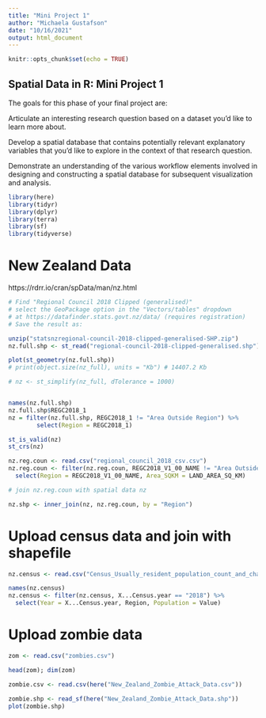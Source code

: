 ```yaml
---
title: "Mini Project 1"
author: "Michaela Gustafson"
date: "10/16/2021"
output: html_document
---
```


```r
knitr::opts_chunk$set(echo = TRUE)
```

## Spatial Data in R: Mini Project 1

The goals for this phase of your final project are:

Articulate an interesting research question based on a dataset you’d like to learn more about.

Develop a spatial database that contains potentially relevant explanatory variables that you’d like to explore in the context of that research question.

Demonstrate an understanding of the various workflow elements involved in designing and constructing a spatial database for subsequent visualization and analysis.

```r
library(here)
library(tidyr)
library(dplyr)
library(terra)
library(sf)
library(tidyverse)

```
# New Zealand Data

https://rdrr.io/cran/spData/man/nz.html

```r
# Find "Regional Council 2018 Clipped (generalised)"
# select the GeoPackage option in the "Vectors/tables" dropdown
# at https://datafinder.stats.govt.nz/data/ (requires registration)
# Save the result as:

unzip("statsnzregional-council-2018-clipped-generalised-SHP.zip")
nz.full.shp <- st_read("regional-council-2018-clipped-generalised.shp")

plot(st_geometry(nz.full.shp))
# print(object.size(nz_full), units = "Kb") # 14407.2 Kb

# nz <- st_simplify(nz_full, dTolerance = 1000)


names(nz.full.shp)
nz.full.shp$REGC2018_1
nz = filter(nz.full.shp, REGC2018_1 != "Area Outside Region") %>%
        select(Region = REGC2018_1)

st_is_valid(nz)
st_crs(nz)

nz.reg.coun <- read.csv("regional_council_2018_csv.csv")
nz.reg.coun <- filter(nz.reg.coun, REGC2018_V1_00_NAME != "Area Outside Region") %>%
  select(Region = REGC2018_V1_00_NAME, Area_SQKM = LAND_AREA_SQ_KM)

# join nz.reg.coun with spatial data nz

nz.shp <- inner_join(nz, nz.reg.coun, by = "Region")


```

# Upload census data and join with shapefile
```r
nz.census <- read.csv("Census_Usually_resident_population_count_and_change_by_region_2006_2013_and_2018.csv")

names(nz.census)
nz.census <- filter(nz.census, X...Census.year == "2018") %>%
  select(Year = X...Census.year, Region, Population = Value)

```


# Upload zombie data

```r

zom <- read.csv("zombies.csv")

head(zom); dim(zom)

zombie.csv <- read.csv(here("New_Zealand_Zombie_Attack_Data.csv"))

zombie.shp <- read_sf(here("New_Zealand_Zombie_Attack_Data.shp"))
plot(zombie.shp)

```








